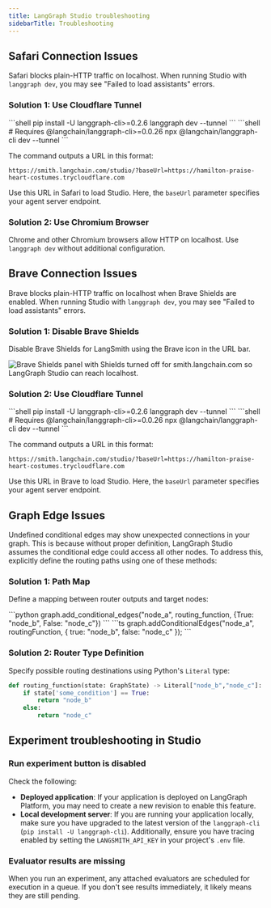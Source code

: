 ```yaml
---
title: LangGraph Studio troubleshooting
sidebarTitle: Troubleshooting
---
```


## Safari Connection Issues

Safari blocks plain-HTTP traffic on localhost. When running Studio with `langgraph dev`, you may see "Failed to load assistants" errors.

### Solution 1: Use Cloudflare Tunnel

<Tabs>
    <Tab title="Python">
    ```shell
    pip install -U langgraph-cli>=0.2.6
    langgraph dev --tunnel
    ```
    </Tab>
    <Tab title="JS">
    ```shell
    # Requires @langchain/langgraph-cli>=0.0.26
    npx @langchain/langgraph-cli dev --tunnel
    ```
    </Tab>
</Tabs>

The command outputs a URL in this format:

```shell
https://smith.langchain.com/studio/?baseUrl=https://hamilton-praise-heart-costumes.trycloudflare.com
```

Use this URL in Safari to load Studio. Here, the `baseUrl` parameter specifies your agent server endpoint.

### Solution 2: Use Chromium Browser

Chrome and other Chromium browsers allow HTTP on localhost. Use `langgraph dev` without additional configuration.

## Brave Connection Issues

Brave blocks plain-HTTP traffic on localhost when Brave Shields are enabled. When running Studio with `langgraph dev`, you may see "Failed to load assistants" errors.

### Solution 1: Disable Brave Shields

Disable Brave Shields for LangSmith using the Brave icon in the URL bar.

![Brave Shields panel with Shields turned off for smith.langchain.com so LangGraph Studio can reach localhost.](/langgraph-platform/images/brave-shields.png)

### Solution 2: Use Cloudflare Tunnel

<Tabs>
    <Tab title="Python">
    ```shell
    pip install -U langgraph-cli>=0.2.6
    langgraph dev --tunnel
    ```
    </Tab>
    <Tab title="JS">
    ```shell
    # Requires @langchain/langgraph-cli>=0.0.26
    npx @langchain/langgraph-cli dev --tunnel
    ```
    </Tab>
</Tabs>

The command outputs a URL in this format:

```shell
https://smith.langchain.com/studio/?baseUrl=https://hamilton-praise-heart-costumes.trycloudflare.com
```

Use this URL in Brave to load Studio. Here, the `baseUrl` parameter specifies your agent server endpoint.

## Graph Edge Issues

Undefined conditional edges may show unexpected connections in your graph. This is
because without proper definition, LangGraph Studio assumes the conditional edge could access all other nodes. To address this, explicitly define the routing paths using one of these methods:

### Solution 1: Path Map

Define a mapping between router outputs and target nodes:

<Tabs>
    <Tab title="Python">
    ```python
    graph.add_conditional_edges("node_a", routing_function, {True: "node_b", False: "node_c"})
    ```
    </Tab>
    <Tab title="Javascript">
    ```ts
    graph.addConditionalEdges("node_a", routingFunction, { true: "node_b", false: "node_c" });
    ```
    </Tab>
</Tabs>

<a id="python"></a>
### Solution 2: Router Type Definition

Specify possible routing destinations using Python's `Literal` type:

```python
def routing_function(state: GraphState) -> Literal["node_b","node_c"]:
    if state['some_condition'] == True:
        return "node_b"
    else:
        return "node_c"
```

## Experiment troubleshooting in Studio

### **Run experiment** button is disabled

Check the following:

- **Deployed application**: If your application is deployed on LangGraph Platform, you may need to create a new revision to enable this feature.
- **Local development server**: If you are running your application locally, make sure you have upgraded to the latest version of the `langgraph-cli` (`pip install -U langgraph-cli`). Additionally, ensure you have tracing enabled by setting the `LANGSMITH_API_KEY` in your project's `.env` file.

### Evaluator results are missing

When you run an experiment, any attached evaluators are scheduled for execution in a queue. If you don't see results immediately, it likely means they are still pending.

